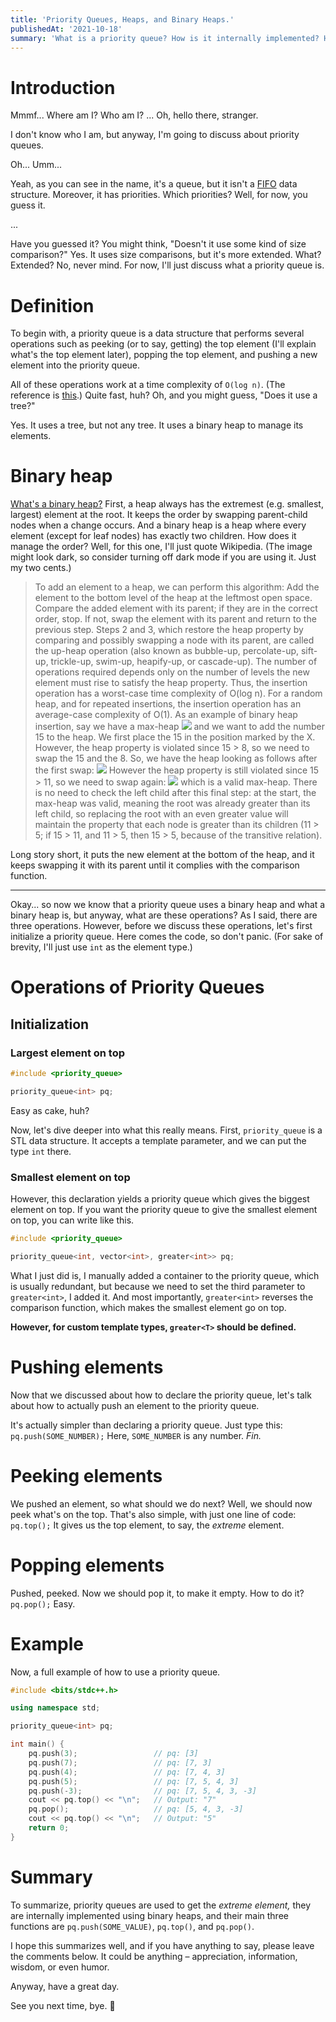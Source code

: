 ```yaml
---
title: 'Priority Queues, Heaps, and Binary Heaps.'
publishedAt: '2021-10-18'
summary: 'What is a priority queue? How is it internally implemented? How should I use one?'
---
```


# Introduction

Mmmf... Where am I? Who am I? ... Oh, hello there, stranger.

I don't know who I am, but anyway, I'm going to discuss about priority queues.

Oh... Umm...

Yeah, as you can see in the name, it's a queue, but it isn't a
[FIFO](<https://en.wikipedia.org/wiki/FIFO_(computing_and_electronics)>) data structure. Moreover, it has priorities.
Which priorities? Well, for now, you guess it.

...

Have you guessed it? You might think, "Doesn't it use some kind of size comparison?"
Yes. It uses size comparisons, but it's more extended. What? Extended? No, never mind.
For now, I'll just discuss what a priority queue is.

# Definition

To begin with, a priority queue is a data structure that performs several operations such as peeking (or to say, getting) the top element
(I'll explain what's the top element later), popping the top element, and pushing a new element into the priority queue.

All of these operations work at a time complexity of `O(log n)`.
(The reference is [this](https://en.cppreference.com/w/cpp/container/priority_queue).)
Quite fast, huh? Oh, and you might guess, "Does it use a tree?"

Yes. It uses a tree, but not any tree. It uses a binary heap to manage its elements.

# Binary heap

[What's a binary heap?](https://en.wikipedia.org/wiki/Binary_heap)
First, a heap always has the extremest (e.g. smallest, largest) element at the root.
It keeps the order by swapping parent-child nodes when a change occurs.
And a binary heap is a heap where every element (except for leaf nodes) has exactly two children.
How does it manage the order? Well, for this one, I'll just quote Wikipedia.
(The image might look dark, so consider turning off dark mode if you are using it. Just my two cents.)

> To add an element to a heap, we can perform this algorithm:
> Add the element to the bottom level of the heap at the leftmost open space.
> Compare the added element with its parent; if they are in the correct order, stop.
> If not, swap the element with its parent and return to the previous step.
> Steps 2 and 3, which restore the heap property by comparing and possibly swapping a node with its parent, are called the up-heap operation (also known as bubble-up, percolate-up, sift-up, trickle-up, swim-up, heapify-up, or cascade-up).
> The number of operations required depends only on the number of levels the new element must rise to satisfy the heap property. Thus, the insertion operation has a worst-case time complexity of O(log n). For a random heap, and for repeated insertions, the insertion operation has an average-case complexity of O(1).
> As an example of binary heap insertion, say we have a max-heap
> ![](https://upload.wikimedia.org/wikipedia/commons/a/ac/Heap_add_step1.svg)
> and we want to add the number 15 to the heap. We first place the 15 in the position marked by the X. However, the heap property is violated since 15 > 8, so we need to swap the 15 and the 8. So, we have the heap looking as follows after the first swap:
> ![](https://upload.wikimedia.org/wikipedia/commons/1/16/Heap_add_step2.svg)
> However the heap property is still violated since 15 > 11, so we need to swap again:
> ![](https://upload.wikimedia.org/wikipedia/commons/5/51/Heap_add_step3.svg)
> which is a valid max-heap. There is no need to check the left child after this final step: at the start, the max-heap was valid, meaning the root was already greater than its left child, so replacing the root with an even greater value will maintain the property that each node is greater than its children (11 > 5; if 15 > 11, and 11 > 5, then 15 > 5, because of the transitive relation).

Long story short, it puts the new element at the bottom of the heap,
and it keeps swapping it with its parent until it complies with the comparison function.

---

Okay... so now we know that a priority queue uses a binary heap and what a binary heap is, but anyway, what are these operations?
As I said, there are three operations. However, before we discuss these operations, let's first initialize a priority queue.
Here comes the code, so don't panic. (For sake of brevity, I'll just use `int` as the element type.)

# Operations of Priority Queues

## Initialization

### Largest element on top

```cpp
#include <priority_queue>

priority_queue<int> pq;
```

Easy as cake, huh?

Now, let's dive deeper into what this really means.
First, `priority_queue` is a STL data structure. It accepts a template parameter, and we can put the type `int` there.

### Smallest element on top

However, this declaration yields a priority queue which gives the biggest element on top.
If you want the priority queue to give the smallest element on top,
you can write like this.

```cpp
#include <priority_queue>

priority_queue<int, vector<int>, greater<int>> pq;
```

What I just did is, I manually added a container to the priority queue, which is usually redundant,
but because we need to set the third parameter to `greater<int>`, I added it.
And most importantly, `greater<int>` reverses the comparison function, which makes the smallest element go on top.

**However, for custom template types, `greater<T>` should be defined.**

# Pushing elements

Now that we discussed about how to declare the priority queue, let's talk about how to actually push an element to the priority queue.

It's actually simpler than declaring a priority queue. Just type this: `pq.push(SOME_NUMBER);` Here, `SOME_NUMBER` is any number. _Fin._

# Peeking elements

We pushed an element, so what should we do next? Well, we should now peek what's on the top.
That's also simple, with just one line of code: `pq.top();`
It gives us the top element, to say, the _extreme_ element.

# Popping elements

Pushed, peeked. Now we should pop it, to make it empty. How to do it? `pq.pop();` Easy.

# Example

Now, a full example of how to use a priority queue.

```cpp:priority_queue.cpp
#include <bits/stdc++.h>

using namespace std;

priority_queue<int> pq;

int main() {
    pq.push(3);                 // pq: [3]
    pq.push(7);                 // pq: [7, 3]
    pq.push(4);                 // pq: [7, 4, 3]
    pq.push(5);                 // pq: [7, 5, 4, 3]
    pq.push(-3);                // pq: [7, 5, 4, 3, -3]
    cout << pq.top() << "\n";   // Output: "7"
    pq.pop();                   // pq: [5, 4, 3, -3]
    cout << pq.top() << "\n";   // Output: "5"
    return 0;
}
```

# Summary

To summarize, priority queues are used to get the _extreme element,_
they are internally implemented using binary heaps,
and their main three functions are `pq.push(SOME_VALUE)`, `pq.top()`, and `pq.pop()`.

I hope this summarizes well, and if you have anything to say, please leave the comments below.
It could be anything – appreciation, information, wisdom, or even humor.

Anyway, have a great day.

See you next time, bye. 🍻
